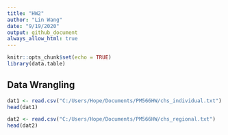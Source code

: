 ```yaml
---
title: "HW2"
author: "Lin Wang"
date: "9/19/2020"
output: github_document
always_allow_html: true
---
```


```r
knitr::opts_chunk$set(echo = TRUE)
library(data.table)
```
## Data Wrangling
```r
dat1 <- read.csv("C:/Users/Hope/Documents/PM566HW/chs_individual.txt")
head(dat1)

dat2 <- read.csv("C:/Users/Hope/Documents/PM566HW/chs_regional.txt")
head(dat2)
```

